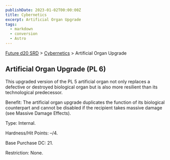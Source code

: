 ```yaml
---
publishDate: 2023-01-02T00:00:00Z
title: Cybernetics
excerpt: Artificial Organ Upgrade
tags:
  - markdown
  - conversion
  - Astro
---
```






[Future d20 SRD](/#futureD20) > [Cybernetics](future-d20-srd-cybernetics-index) > Artificial Organ Upgrade




## Artificial Organ Upgrade (PL 6)


This upgraded version of the PL 5 artificial organ not only replaces a defective or destroyed biological organ but is also more resilient than its technological predecessor.


Benefit: The artificial organ upgrade duplicates the function of its biological counterpart and cannot be disabled if the recipient takes massive damage (see Massive Damage Effects).


Type: Internal.


Hardness/Hit Points: –/4.


Base Purchase DC: 21.


Restriction: None.



